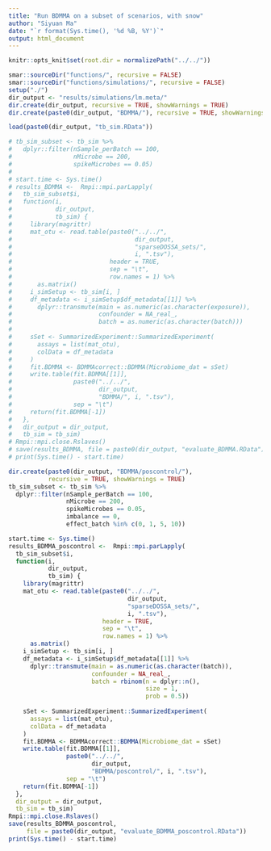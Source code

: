 ```yaml
---
title: "Run BDMMA on a subset of scenarios, with snow"
author: "Siyuan Ma"
date: "`r format(Sys.time(), '%d %B, %Y')`"
output: html_document
---
```

```r
knitr::opts_knit$set(root.dir = normalizePath("../../"))
```
```r
smar::sourceDir("functions/", recursive = FALSE)
smar::sourceDir("functions/simulations/", recursive = FALSE)
setup("./")
dir_output <- "results/simulations/lm.meta/"
dir.create(dir_output, recursive = TRUE, showWarnings = TRUE)
dir.create(paste0(dir_output, "BDMMA/"), recursive = TRUE, showWarnings = TRUE)
```

```r
load(paste0(dir_output, "tb_sim.RData"))
```
```r
# tb_sim_subset <- tb_sim %>%
#   dplyr::filter(nSample_perBatch == 100,
#                 nMicrobe == 200,
#                 spikeMicrobes == 0.05)
# 
# start.time <- Sys.time()
# results_BDMMA <-  Rmpi::mpi.parLapply(
#   tb_sim_subset$i,
#   function(i,
#            dir_output,
#            tb_sim) {
#     library(magrittr)
#     mat_otu <- read.table(paste0("../../",
#                                  dir_output,
#                                  "sparseDOSSA_sets/",
#                                  i, ".tsv"),
#                           header = TRUE,
#                           sep = "\t",
#                           row.names = 1) %>%
#       as.matrix()
#     i_simSetup <- tb_sim[i, ]
#     df_metadata <- i_simSetup$df_metadata[[1]] %>%
#       dplyr::transmute(main = as.numeric(as.character(exposure)),
#                        confounder = NA_real_,
#                        batch = as.numeric(as.character(batch)))
#     
#     sSet <- SummarizedExperiment::SummarizedExperiment(
#       assays = list(mat_otu),
#       colData = df_metadata
#     )
#     fit.BDMMA <- BDMMAcorrect::BDMMA(Microbiome_dat = sSet)
#     write.table(fit.BDMMA[[1]], 
#                 paste0("../../", 
#                        dir_output, 
#                        "BDMMA/", i, ".tsv"),
#                 sep = "\t")
#     return(fit.BDMMA[-1])
#   },
#   dir_output = dir_output,
#   tb_sim = tb_sim)
# Rmpi::mpi.close.Rslaves()
# save(results_BDMMA, file = paste0(dir_output, "evaluate_BDMMA.RData"))
# print(Sys.time() - start.time)
```

```r
dir.create(paste0(dir_output, "BDMMA/poscontrol/"), 
           recursive = TRUE, showWarnings = TRUE)
tb_sim_subset <- tb_sim %>%
  dplyr::filter(nSample_perBatch == 100,
                nMicrobe == 200,
                spikeMicrobes == 0.05,
                imbalance == 0,
                effect_batch %in% c(0, 1, 5, 10))

start.time <- Sys.time()
results_BDMMA_poscontrol <-  Rmpi::mpi.parLapply(
  tb_sim_subset$i,
  function(i,
           dir_output,
           tb_sim) {
    library(magrittr)
    mat_otu <- read.table(paste0("../../",
                                 dir_output,
                                 "sparseDOSSA_sets/",
                                 i, ".tsv"),
                          header = TRUE,
                          sep = "\t",
                          row.names = 1) %>%
      as.matrix()
    i_simSetup <- tb_sim[i, ]
    df_metadata <- i_simSetup$df_metadata[[1]] %>%
      dplyr::transmute(main = as.numeric(as.character(batch)),
                       confounder = NA_real_,
                       batch = rbinom(n = dplyr::n(),
                                      size = 1,
                                      prob = 0.5))
    
    sSet <- SummarizedExperiment::SummarizedExperiment(
      assays = list(mat_otu),
      colData = df_metadata
    )
    fit.BDMMA <- BDMMAcorrect::BDMMA(Microbiome_dat = sSet)
    write.table(fit.BDMMA[[1]], 
                paste0("../../", 
                       dir_output, 
                       "BDMMA/poscontrol/", i, ".tsv"),
                sep = "\t")
    return(fit.BDMMA[-1])
  },
  dir_output = dir_output,
  tb_sim = tb_sim)
Rmpi::mpi.close.Rslaves()
save(results_BDMMA_poscontrol, 
     file = paste0(dir_output, "evaluate_BDMMA_poscontrol.RData"))
print(Sys.time() - start.time)
```